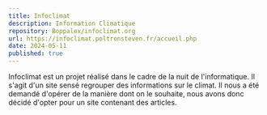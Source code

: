 ```yaml
---
title: Infoclimat
description: Information Climatique
repository: Boppalex/infoclimat.org
url: https://infoclimat.poltronsteven.fr/accueil.php
date: 2024-05-11
published: true
---
```



Infoclimat est un projet réalisé dans le cadre de la nuit de l'informatique. Il s'agit d'un site sensé regrouper des informations sur le climat. Il nous a été demandé d'opérer de la manière dont on le souhaite, nous avons donc décidé d'opter pour un site contenant des articles.
